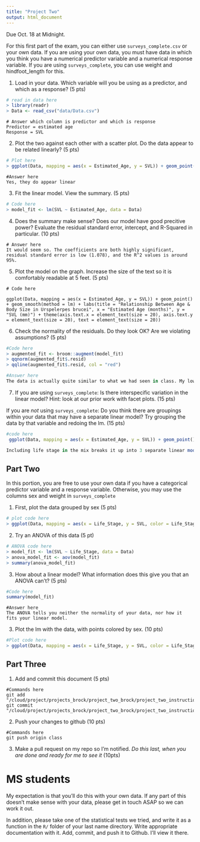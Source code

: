 ```yaml
---
title: "Project Two"
output: html_document
---
```


Due Oct. 18 at Midnight. 

For this first part of the exam, you can either use `surveys_complete.csv` or your own data. If you are using your own data, you must have data in which you think you have a numerical predictor variable and a numerical response variable. If you are using `surveys_complete`, you can use weight and hindfoot_length for this.

1) Load in your data. Which variable will you be using as a predictor, and which as a response? (5 pts)

```r
# read in data here
> library(readr)
> Data <- read_csv("data/Data.csv")
```

```
# Answer which column is predictor and which is response
Predictor = estimated age
Response = SVL
```

2) Plot the two against each other with a scatter plot. Do the data appear to be related linearly? (5 pts)


```r
# Plot here
> ggplot(Data, mapping = aes(x = Estimated_Age, y = SVL)) + geom_point()
```

```
#Answer here
Yes, they do appear linear
```


3) Fit the linear model. View the summary. (5 pts)


```r
# Code here
> model_fit <- lm(SVL ~ Estimated_Age, data = Data)
```

4) Does the summary make sense? Does our model have good precitive power? Evaluate the residual standard error, intercept, and R-Squared in particular.  (10 pts)


```
# Answer here
It would seem so. The coefficients are both highly significant, residual standard error is low (1.078), and the R^2 values is around 95%.
```


5) Plot the model on the graph. Increase the size of the text so it is comfortably readable at 5 feet. (5 pts)

```
# Code here

ggplot(Data, mapping = aes(x = Estimated_Age, y = SVL)) + geom_point() + geom_smooth(method = lm) + labs(title = "Relationship Between Age & Body Size in Urspelerpes brucei", x = "Estimated Age (months)", y = "SVL (mm)") + theme(axis.text.x = element_text(size = 20), axis.text.y = element_text(size = 20), text = element_text(size = 20))
```


6) Check the normality of the residuals. Do they look OK? Are we violating assumptions? (5 pts)

```r

#Code here
> augmented_fit <- broom::augment(model_fit)
> qqnorm(augmented_fit$.resid)
> qqline(augmented_fit$.resid, col = "red")

```


```r

#Answer here
The data is actually quite similar to what we had seen in class. My lower sample sizes on the extremeties of the data are all that deviate from the line, while the majority of the data lies on it.
```

7) If you are using `surveys_complete`: Is there interspecific variation in the linear model? Hint: look at our prior work with facet plots. (15 pts) 

If you are *not* using  `surveys_complete`: Do you think there are groupings within your data that may have a separate linear model? Try grouping the data by that variable and redoing the lm. (15 pts)

```r
#code here
 ggplot(Data, mapping = aes(x = Estimated_Age, y = SVL)) + geom_point() + geom_smooth(method = lm) + facet_wrap(facets = vars(Life_Stage))

Including life stage in the mix breaks it up into 3 separate linear models (adults, larvae, metamorphs)
```

## Part Two

In this portion, you are free to use your own data if you have a categorical predictor variable and a response variable. Otherwise, you may use the columns sex and weight in `surveys_complete`

1) First, plot the data grouped by sex (5 pts)

```r

# plot code here
> ggplot(Data, mapping = aes(x = Life_Stage, y = SVL, color = Life_Stage)) + geom_point() + geom_jitter()
```

2) Try an ANOVA of this data (5 pt)

```r
# ANOVA code here
> model_fit <- lm(SVL ~ Life_Stage, data = Data)
> anova_model_fit <- aov(model_fit)
> summary(anova_model_fit)
```

3) How about a linear model? What information does this give you that an ANOVA can't? (5 pts)


```r

#Code here
summary(model_fit)
```

```
#Answer here
The ANOVA tells you neither the normality of your data, nor how it fits your linear model.
```

3) Plot the lm with the data, with points colored by sex. (10 pts)


```r

#Plot code here
> ggplot(Data, mapping = aes(x = Life_Stage, y = SVL, color = Life_Stage)) + geom_point() + geom_smooth(method = lm) + geom_jitter()
```

## Part Three


1) Add and commit this document (5 pts)

```
#Commands here
git add "/cloud/project/projects_brock/project_two_brock/project_two_instructions.Rmd"
git commit "/cloud/project/projects_brock/project_two_brock/project_two_instructions.Rmd"
```

2) Push your changes to github (10 pts)

```
#Commands here
git push origin class
```

3) Make a pull request on my repo so I'm notified. *Do this last, when you are done and ready for me to see it* (10pts)



# MS students

My expectation is that you'll do this with your own data. If any part of this doesn't make sense with your data, please get in touch ASAP so we can work it out.

In addition, please take one of the statistical tests we tried, and write it as a function in the `R/` folder of your last name directory. Write appropriate documentation with it. Add, commit, and push it to Github. I'll view it there.
